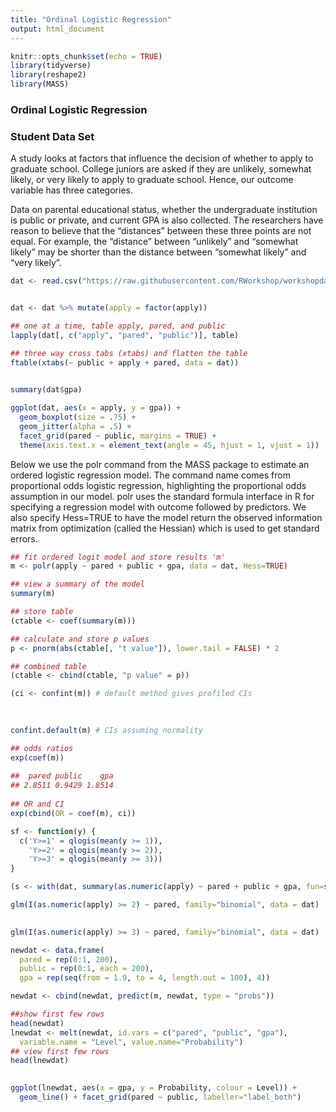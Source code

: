 ```yaml
---
title: "Ordinal Logistic Regression"
output: html_document
---
```


```r
knitr::opts_chunk$set(echo = TRUE)
library(tidyverse)
library(reshape2)
library(MASS)
```

### Ordinal Logistic Regression


### Student Data Set

A study looks at factors that influence the decision of whether to apply to graduate school. College juniors are asked if they are unlikely, somewhat likely, or very likely to apply to graduate school. Hence, our outcome variable has three categories. 

Data on parental educational status, whether the undergraduate institution is public or private, and current GPA is also collected. The researchers have reason to believe that the “distances” between these three points are not equal. For example, the “distance” between “unlikely” and “somewhat likely” may be shorter than the distance between “somewhat likely” and “very likely”.

```r
dat <- read.csv("https://raw.githubusercontent.com/RWorkshop/workshopdatasets/master/ologit.csv")


dat <- dat %>% mutate(apply = factor(apply))

```

```r
## one at a time, table apply, pared, and public
lapply(dat[, c("apply", "pared", "public")], table)

## three way cross tabs (xtabs) and flatten the table
ftable(xtabs(~ public + apply + pared, data = dat))
 
```



```r
 
summary(dat$gpa)
```

```r

ggplot(dat, aes(x = apply, y = gpa)) +
  geom_boxplot(size = .75) +
  geom_jitter(alpha = .5) +
  facet_grid(pared ~ public, margins = TRUE) +
  theme(axis.text.x = element_text(angle = 45, hjust = 1, vjust = 1))

```

Below we use the polr command from the MASS package to estimate an ordered logistic regression model. The command name comes from proportional odds logistic regression, highlighting the proportional odds assumption in our model. polr uses the standard formula interface in R for specifying a regression model with outcome followed by predictors. We also specify Hess=TRUE to have the model return the observed information matrix from optimization (called the Hessian) which is used to get standard errors.

```r

## fit ordered logit model and store results 'm'
m <- polr(apply ~ pared + public + gpa, data = dat, Hess=TRUE)

```

```r
## view a summary of the model
summary(m)
```

```r

## store table
(ctable <- coef(summary(m)))

```

```r
## calculate and store p values
p <- pnorm(abs(ctable[, "t value"]), lower.tail = FALSE) * 2
```

```r
## combined table
(ctable <- cbind(ctable, "p value" = p))
```

```r

(ci <- confint(m)) # default method gives profiled CIs
 

 
confint.default(m) # CIs assuming normality
```

```r

## odds ratios
exp(coef(m))
 
##  pared public    gpa 
## 2.8511 0.9429 1.8514
 
## OR and CI
exp(cbind(OR = coef(m), ci))
```

```r


sf <- function(y) {
  c('Y>=1' = qlogis(mean(y >= 1)),
    'Y>=2' = qlogis(mean(y >= 2)),
    'Y>=3' = qlogis(mean(y >= 3)))
}

(s <- with(dat, summary(as.numeric(apply) ~ pared + public + gpa, fun=sf)))

glm(I(as.numeric(apply) >= 2) ~ pared, family="binomial", data = dat)
 
```

```r
 
glm(I(as.numeric(apply) >= 3) ~ pared, family="binomial", data = dat)
```

```r
newdat <- data.frame(
  pared = rep(0:1, 200),
  public = rep(0:1, each = 200),
  gpa = rep(seq(from = 1.9, to = 4, length.out = 100), 4))

newdat <- cbind(newdat, predict(m, newdat, type = "probs"))

##show first few rows
head(newdat)
lnewdat <- melt(newdat, id.vars = c("pared", "public", "gpa"),
  variable.name = "Level", value.name="Probability")
## view first few rows
head(lnewdat)
 
```

```r
ggplot(lnewdat, aes(x = gpa, y = Probability, colour = Level)) +
  geom_line() + facet_grid(pared ~ public, labeller="label_both")
```